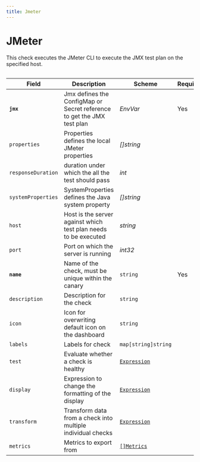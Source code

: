 ```yaml
---
title: Jmeter
---
```


# <Icon name="jmeter" /> JMeter

  <Standard />
  <FullImage />

This check executes the JMeter CLI to execute the JMX test plan on the specified host.

```yaml title='jmeter-check.yaml' file=../../../modules/canary-checker/fixtures/minimal/jmeter.yaml
```

| Field | Description | Scheme | Required |
| ----- | ----------- | ------ | -------- |
| **`jmx`** | Jmx defines the ConfigMap or Secret reference to get the JMX test plan | <CommonLink to="authentication">*EnvVar*</CommonLink> | Yes |
| `properties` | Properties defines the local JMeter properties | *\[\]string* |  |
| `responseDuration` | duration  under which the all the test should pass | *int* |  |
| `systemProperties` | SystemProperties defines the Java system property | *\[\]string* |  |
| `host` | Host is the server against which test plan needs to be executed | *string* | |
| `port` | Port on which the server is running | *int32* | |
| **`name`**    | Name of the check, must be unique within the canary         | `string`                                     | Yes      |
| `description` | Description for the check                                   | `string`                                     |          |
| `icon`        | Icon for overwriting default icon on the dashboard          | `string`                                     |          |
| `labels`      | Labels for check                                            | `map[string]string`                          |          |
| `test`        | Evaluate whether a check is healthy                         | [`Expression`](../concepts/expressions/health-evaluation)  |          |
| `display`     | Expression to change the formatting of the display          | [`Expression`](../concepts/expressions/display-formatting ) |          |
| `transform`   | Transform data from a check into multiple individual checks | [`Expression`](../concepts/expressions/transforms)          |          |
| `metrics`     | Metrics to export from                                      | [`[]Metrics`](../concepts/metrics/custom-metrics)    |          |
